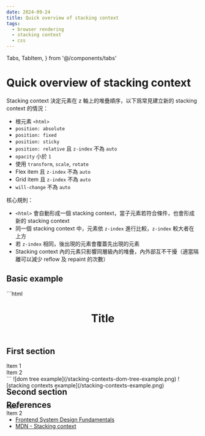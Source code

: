```yaml
---
date: 2024-09-24
title: Quick overview of stacking context
tags:
  - browser rendering
  - stacking context
  - css
---
```


  Tabs,
  TabItem,
} from '@/components/tabs'

# Quick overview of stacking context

Stacking context 決定元素在 z 軸上的堆疊順序，以下爲常見建立新的 stacking context 的情況：

- 根元素 `<html>`
- `position: absolute`
- `position: fixed`
- `position: sticky`
- `position: relative` 且 `z-index` 不為 `auto`
- `opacity` 小於 `1`
- 使用 `transform`, `scale`, `rotate`
- Flex item 且 `z-index` 不為 `auto`
- Grid item 且 `z-index` 不為 `auto`
- `will-change` 不為 `auto`

核心規則：

- `<html>` 會自動形成一個 stacking context，當子元素若符合條件，也會形成新的 stacking context
- 同一個 stacking context 中，元素依 `z-index` 進行比較，`z-index` 較大者在上方
- 若 `z-index` 相同，後出現的元素會覆蓋先出現的元素
- Stacking context 內的元素只影響同層級內的堆疊，內外部互不干擾（適當隔離可以減少 reflow 及 repaint 的次數）

## Basic example

<Tabs defaultValue="HTML">
  <TabItem label="HTML">
    ```html
    <html>
      <body>
        <header style="position: sticky; z-index: 100;">
          <h1>Title</h1>
        </header>
        <section>
          <h2>First section</h2>
          <div>Item 1</div>
          <div>Item 2</div>
        </section>
        <section style="position: absolute;">
          <h2>Second section</h2>
          <div>Item 1</div>
          <div>Item 2</div>
        </section>
      </body>
    </html>
    ```
  </TabItem>
  <TabItem label="DOM tree">
    ![dom tree example](/stacking-contexts-dom-tree-example.png)
  </TabItem>

  <TabItem label="Stacking context">
    ![stacking contexts example](/stacking-contexts-example.png)
  </TabItem>
</Tabs>

## References

- [Frontend System Design Fundamentals](https://static.frontendmasters.com/resources/2024-05-29-systems-design/frontend-system-design-fundamentals.pdf)
- [MDN - Stacking context](https://developer.mozilla.org/en-US/docs/Web/CSS/CSS_positioned_layout/Understanding_z-index/Stacking_context)
